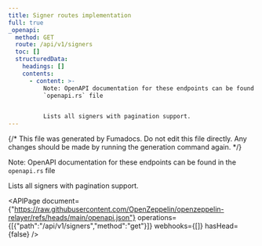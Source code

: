 ```yaml
---
title: Signer routes implementation
full: true
_openapi:
  method: GET
  route: /api/v1/signers
  toc: []
  structuredData:
    headings: []
    contents:
      - content: >-
          Note: OpenAPI documentation for these endpoints can be found in the
          `openapi.rs` file


          Lists all signers with pagination support.
---
```


{/* This file was generated by Fumadocs. Do not edit this file directly. Any changes should be made by running the generation command again. */}

Note: OpenAPI documentation for these endpoints can be found in the `openapi.rs` file

Lists all signers with pagination support.

<APIPage document={"https://raw.githubusercontent.com/OpenZeppelin/openzeppelin-relayer/refs/heads/main/openapi.json"} operations={[{"path":"/api/v1/signers","method":"get"}]} webhooks={[]} hasHead={false} />
